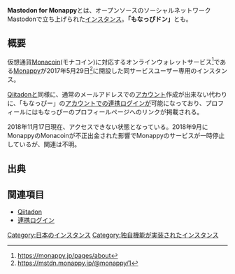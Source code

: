 {{Infobox instance
| Name          = {{Ruby|'''Mastodon for Monappy'''|マストドン フォー モナッピー}}
| Image         = [[ファイル:Mastodon-for-monappy.png|300px|Mastodon for Monappy]]
| Domain        = https://mstdn.monappy.jp
| Admin         = [https://mstdn.monappy.jp/@monappy もなっぴー]
| Country       = 日本
| Start         = 2017年5月29日
| Kifu          = https://monappy.jp/u/monappy (Monappyへの寄付)
| SourceCode = [https://github.com/Monappy/mastodon GitHub]
| Alias         = もなっぴドン
}}'''Mastodon for Monappy'''とは、オープンソースのソーシャルネットワークMastodonで立ち上げられた[[インスタンス]]。'''「もなっぴドン」'''とも。

== 概要 ==
仮想通貨[https://ja.wikipedia.org/wiki/Monacoin Monacoin](モナコイン)に対応するオンラインウォレットサービス<ref>https://monappy.jp/pages/about</ref>である[https://monappy.jp Monappy]が2017年5月29日<ref>https://mstdn.monappy.jp/@monappy/1</ref>に開設した同サービスユーザー専用のインスタンス。

[[Qiitadon]]と同様に、通常のメールアドレスでの[[アカウント]]作成が出来ない代わりに、「もなっぴー」の[[アカウント]]での[[連携ログイン]]が可能になっており、プロフィールにはもなっぴーのプロフィールページへのリンクが掲載される。

2018年11月17日現在、アクセスできない状態となっている。2018年9月にMonappyのMonacoinが不正出金された影響でMonappyのサービスが一時停止しているが、関連は不明。

== 出典 ==
<references />

== 関連項目 ==
* [[Qiitadon]]
* [[連携ログイン]]

[[Category:日本のインスタンス]]
[[Category:独自機能が実装されたインスタンス]]